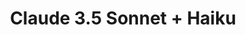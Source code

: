 ---
title: "Claude 3.5 Sonnet + Haiku"
description: "Description of your new file."
icon: 'icons/claude.svg'
---